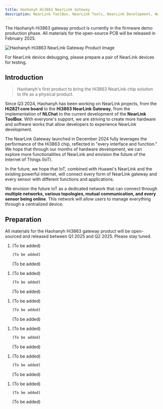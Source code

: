 ```yaml
---
title: Haohanyh Hi3863 NearLink Gateway
description: NearLink ToolBox, NearLink Tools, NearLink Development, NearLink, NearLink ToolBox, NearLink ToolBox Getting Started Guide, Haohanyh, Hi3863
---
```


<Aside type="danger" title="Warning">The Haohanyh Hi3863 gateway product is currently in the firmware demo production phase. All materials for the open-source PCB will be released in February 2025.</Aside>

![Haohanyh Hi3863 NearLink Gateway Product Image](https://s2.loli.net/2024/12/04/qOBvsbZ1YjSumUa.png)

<Aside type="caution" title="Warning">For NearLink device debugging, please prepare a pair of NearLink devices for testing.</Aside>

## Introduction

> Haohanyh's first product to bring the Hi3863 NearLink chip solution to life as a physical product.

Since Q3 2024, Haohanyh has been working on NearLink projects, from the **Hi2821 core board** to the **Hi3863 NearLink Gateway**, from the implementation of **NLChat** to the current development of the **NearLink ToolBox**. With everyone's support, we are striving to create more hardware and software works that allow developers to experience NearLink development.

The NearLink Gateway launched in December 2024 fully leverages the performance of the Hi3863 chip, reflected in "every interface and function." We hope that through our months of hardware development, we can explore more functionalities of NearLink and envision the future of the Internet of Things (IoT).

In the future, we hope that IoT, combined with Huawei's NearLink and the existing powerful internet, will connect every form of NearLink gateway and every sensor with different functions and applications.

We envision the future IoT as a dedicated network that can connect through **multiple networks, various topologies, mutual communication, and every sensor being online**. This network will allow users to manage everything through a centralized device.

## Preparation

<Aside type="danger" title="Warning">All materials for the Haohanyh Hi3863 gateway product will be open-sourced and released between Q1 2025 and Q2 2025. Please stay tuned.</Aside>

<Tabs>
  <TabItem label="Gateway AT">
  <Steps>

1. (To be added)

    ```bash
    (To be added)
    ```
    (To be added)
  </Steps>
  </TabItem>
  <TabItem label="Gateway MQTT">
  <Steps>

1. (To be added)

    ```bash
    (To be added)
    ```
    (To be added)
  </Steps>
  </TabItem>
  <TabItem label="Gateway SLE">
  <Steps>

1. (To be added)

    ```bash
    (To be added)
    ```
    (To be added)
  </Steps>
  </TabItem>
  <TabItem label="NLChat 1VS8">
  <Steps>

1. (To be added)

    ```bash
    (To be added)
    ```
    (To be added)
  </Steps>
  </TabItem>
  <TabItem label="NearLink Range Test GFSK">
  <Steps>

1. (To be added)

    ```bash
    (To be added)
    ```
    (To be added)
  </Steps>
  </TabItem>
  <TabItem label="Others">
  <Steps>

1. (To be added)

    ```bash
    (To be added)
    ```
    (To be added)
  </Steps>
  </TabItem>
</Tabs>